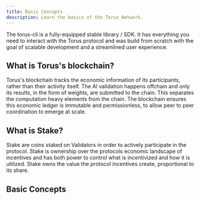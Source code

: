```yaml
---
title: Basic Concepts
description: Learn the basics of the Torus Network.
---
```



The torus-cli is a fully-equipped stable library / SDK. It has everything you need to interact with the Torus protocol and was build from scratch with the goal of scalable development and a streamlined user experience.

## What is Torus's blockchain?

Torus's blockchain tracks the economic information of its participants, rather than their activity itself. The AI validation happens offchain and only its results, in the form of weights, are submitted to the chain. This separates the computation heavy elements from the chain. The blockchain ensures this economic ledger is immutable and permissionless, to allow peer to peer coordination to emerge at scale.

## What is Stake?

Stake are coins staked on Validators in order to actively participate in the protocol. Stake is ownership over the protocols economic landscape of incentives and has both power to control what is incentivized and how it is utilized. Stake owns the value the protocol incentives create, proportional to its share.

## Basic Concepts

<CardGrid>
  <LinkCard
    title="Mining basics"
    href="/"
    description="How to mine, create a miner, deploy a miner, register a miner."
  />
  <LinkCard
    title="Validating basics"
    href="/"
    description="How to validate, create a validator, deploy a validator, register a validator."
  />
  <LinkCard
    title="Subnets basics"
    href="/"
    description="What are subnets, making a subnet, deploying a subnet, subnet parameters, types of subnets."
  />
  <LinkCard
    title="Module basics"
    href="/"
    description="What are modules, deploying, registering, and connecting to them."
  />
  <LinkCard
    title="Weights basics"
    href="/"
    description="What are weights, how do they work, how to set weights."
  />
  <LinkCard
    title="Governance Basics"
    href="/"
    description="Operate on testnet, run a local node, learn network parameters, learn consensus."
  />
</CardGrid>
